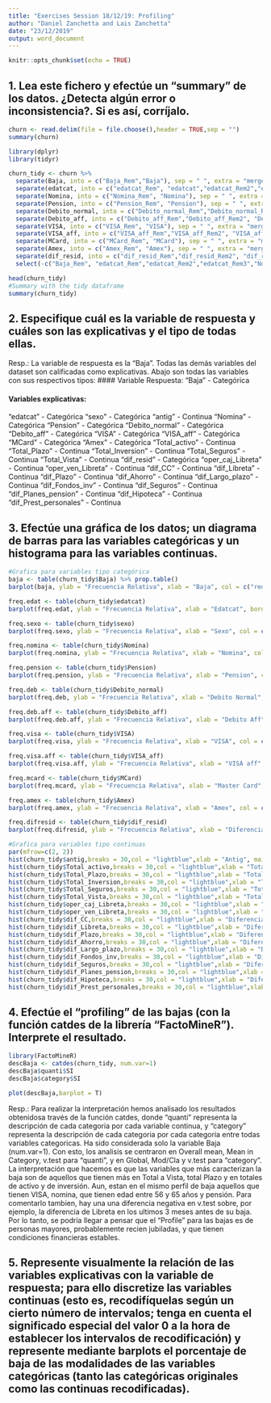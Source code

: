 ```yaml
---
title: "Exercises Session 18/12/19: Profiling"
author: "Daniel Zanchetta and Lais Zanchetta"
date: "23/12/2019"
output: word_document
---
```


```r
knitr::opts_chunk$set(echo = TRUE)
```

## 1.	Lea este fichero y efectúe un “summary” de los datos. ¿Detecta algún error o inconsistencia?. Si es así, corríjalo.
```r
churn <- read.delim(file = file.choose(),header = TRUE,sep = "")
summary(churn)

library(dplyr)
library(tidyr)

churn_tidy <- churn %>% 
  separate(Baja, into = c("Baja_Rem","Baja"), sep = " ", extra = "merge", fill = "left") %>% 
  separate(edatcat, into = c("edatcat_Rem", "edatcat","edatcat_Rem2","edatcat_Rem3"), sep = "([\\ \\.\\.])", extra = "merge", fill = "right") %>%
  separate(Nomina, into = c("Nomina_Rem", "Nomina"), sep = " ", extra = "merge", fill = "left") %>%
  separate(Pension, into = c("Pension_Rem", "Pension"), sep = " ", extra = "merge", fill = "left") %>%
  separate(Debito_normal, into = c("Debito_normal_Rem","Debito_normal_Rem2", "Debito_normal"), sep = "([\\ \\ ])", extra = "merge", fill = "left") %>%
  separate(Debito_aff, into = c("Debito_aff_Rem","Debito_aff_Rem2", "Debito_aff"), sep = "([\\ \\. ])", extra = "merge", fill = "left") %>%
  separate(VISA, into = c("VISA_Rem", "VISA"), sep = " ", extra = "merge", fill = "left") %>%
  separate(VISA_aff, into = c("VISA_aff_Rem","VISA_aff_Rem2", "VISA_aff"), sep = "([\\ \\. ])", extra = "merge", fill = "left") %>%
  separate(MCard, into = c("MCard_Rem", "MCard"), sep = " ", extra = "merge", fill = "left") %>%
  separate(Amex, into = c("Amex_Rem", "Amex"), sep = " ", extra = "merge", fill = "left") %>%
  separate(dif_resid, into = c("dif_resid_Rem","dif_resid_Rem2", "dif_resid"), sep = "([\\ \\. ])", extra = "merge", fill = "left") %>%
  select(-c("Baja_Rem", "edatcat_Rem","edatcat_Rem2","edatcat_Rem3","Nomina_Rem","Pension_Rem","Debito_normal_Rem","Debito_normal_Rem2","Debito_aff_Rem","Debito_aff_Rem2","VISA_Rem","VISA_aff_Rem","VISA_aff_Rem2","MCard_Rem","Amex_Rem","dif_resid_Rem","dif_resid_Rem2"))

head(churn_tidy)
#Summary with the tidy dataframe
summary(churn_tidy)
```

## 2.	Especifique cuál es la variable de respuesta y cuáles son las explicativas y el tipo de todas ellas.
Resp.: La variable de respuesta es la "Baja". Todas las demás variables del dataset son calificadas como explicativas. Abajo son todas las variables con sus respectivos tipos:
#### Variable Respuesta:
"Baja" - Categórica

#### Variables explicativas:
"edatcat" - Categórica
"sexo" - Categórica
"antig" - Continua
"Nomina" - Categórica
"Pension" - Categórica 
"Debito_normal" - Categórica
"Debito_aff" - Categórica
"VISA" - Categórica
"VISA_aff" - Categórica
"MCard" - Categórica
"Amex" - Categórica
"Total_activo" - Continua
"Total_Plazo" - Continua
"Total_Inversion" - Continua
"Total_Seguros" - Continua
"Total_Vista" - Continua
"dif_resid" - Categórica
"oper_caj_Libreta" - Continua
"oper_ven_Libreta" - Continua
"dif_CC" - Continua
"dif_Libreta" - Continua
"dif_Plazo" - Continua
"dif_Ahorro" - Continua
"dif_Largo_plazo" - Continua
"dif_Fondos_inv" - Continua
"dif_Seguros" - Continua
"dif_Planes_pension" - Continua
"dif_Hipoteca" - Continua
"dif_Prest_personales" - Continua

## 3.	Efectúe una gráfica de los datos; un diagrama de barras para las variables categóricas y un histograma para las variables continuas.
```r
#Grafica para variables tipo categórica
baja <- table(churn_tidy$Baja) %>% prop.table()
barplot(baja, ylab = "Frecuencia Relativa", xlab = "Baja", col = c("red","green"))

freq.edat <- table(churn_tidy$edatcat)
barplot(freq.edat, ylab = "Frecuencia Relativa", xlab = "Edatcat", border = "blue" ,col = "darkred", density = 20)

freq.sexo <- table(churn_tidy$sexo)
barplot(freq.sexo, ylab = "Frecuencia Relativa", xlab = "Sexo", col = c("green","grey"))

freq.nomina <- table(churn_tidy$Nomina)
barplot(freq.nomina, ylab = "Frecuencia Relativa", xlab = "Nomina", col = c("red","green"))

freq.pension <- table(churn_tidy$Pension)
barplot(freq.pension, ylab = "Frecuencia Relativa", xlab = "Pension", col = c("red","green"))

freq.deb <- table(churn_tidy$Debito_normal)
barplot(freq.deb, ylab = "Frecuencia Relativa", xlab = "Debito Normal", col = c("red","green"))

freq.deb.aff <- table(churn_tidy$Debito_aff)
barplot(freq.deb.aff, ylab = "Frecuencia Relativa", xlab = "Debito Aff", col = c("red","green"))

freq.visa <- table(churn_tidy$VISA)
barplot(freq.visa, ylab = "Frecuencia Relativa", xlab = "VISA", col = c("red","green"))

freq.visa.aff <- table(churn_tidy$VISA_aff)
barplot(freq.visa.aff, ylab = "Frecuencia Relativa", xlab = "VISA aff", col = c("red","green"))

freq.mcard <- table(churn_tidy$MCard)
barplot(freq.mcard, ylab = "Frecuencia Relativa", xlab = "Master Card", col = c("red","green"))

freq.amex <- table(churn_tidy$Amex)
barplot(freq.amex, ylab = "Frecuencia Relativa", xlab = "Amex", col = c("red","green"))

freq.difresid <- table(churn_tidy$dif_resid)
barplot(freq.difresid, ylab = "Frecuencia Relativa", xlab = "Diferencia Residual", col = c("red","green"))

#Grafica para variables tipo continuas
par(mfrow=c(2, 2))
hist(churn_tidy$antig,breaks = 30,col = "lightblue",xlab = "Antig", main = "Histogram")
hist(churn_tidy$Total_activo,breaks = 30,col = "lightblue",xlab = "Total Activo", main = "Histogram")
hist(churn_tidy$Total_Plazo,breaks = 30,col = "lightblue",xlab = "Total Plazo", main = "Histogram")
hist(churn_tidy$Total_Inversion,breaks = 30,col = "lightblue",xlab = "Total Inversion", main = "Histogram")
hist(churn_tidy$Total_Seguros,breaks = 30,col = "lightblue",xlab = "Total Seguros", main = "Histogram")
hist(churn_tidy$Total_Vista,breaks = 30,col = "lightblue",xlab = "Total Vista", main = "Histogram")
hist(churn_tidy$oper_caj_Libreta,breaks = 30,col = "lightblue",xlab = "Operación Caja Libreta", main = "Histogram")
hist(churn_tidy$oper_ven_Libreta,breaks = 30,col = "lightblue",xlab = "Operación Venta Libreta", main = "Histogram")
hist(churn_tidy$dif_CC,breaks = 30,col = "lightblue",xlab = "Diferencia CC", main = "Histogram")
hist(churn_tidy$dif_Libreta,breaks = 30,col = "lightblue",xlab = "Diferencia Libreta", main = "Histogram")
hist(churn_tidy$dif_Plazo,breaks = 30,col = "lightblue",xlab = "Diferencia Plazo", main = "Histogram")
hist(churn_tidy$dif_Ahorro,breaks = 30,col = "lightblue",xlab = "Diferencia Ahorro", main = "Histogram")
hist(churn_tidy$dif_Largo_plazo,breaks = 30,col = "lightblue",xlab = "Diferencia Largo Plazo", main = "Histogram")
hist(churn_tidy$dif_Fondos_inv,breaks = 30,col = "lightblue",xlab = "Diferencia Fondos de Inversión", main = "Histogram")
hist(churn_tidy$dif_Seguros,breaks = 30,col = "lightblue",xlab = "Diferencia Seguros", main = "Histogram")
hist(churn_tidy$dif_Planes_pension,breaks = 30,col = "lightblue",xlab = "Diferencia Planes de Pensión", main = "Histogram")
hist(churn_tidy$dif_Hipoteca,breaks = 30,col = "lightblue",xlab = "Diferencia Hipoteca", main = "Histogram")
hist(churn_tidy$dif_Prest_personales,breaks = 30,col = "lightblue",xlab = "Diferencia Prestamo Personales", main = "Histogram")
```

## 4.	Efectúe el “profiling” de las bajas (con la función catdes de la librería “FactoMineR”). Interprete el resultado.
```r
library(FactoMineR)
descBaja <- catdes(churn_tidy, num.var=1)
descBaja$quanti$SI
descBaja$category$SI

plot(descBaja,barplot = T)
```

Resp.: Para realizar la interpretación hemos analisado los resultados obtenidosa través de la función catdes, donde "quanti" representa la descripción de cada categoria por cada variable continua, y "category" representa la descripción de cada categoria por cada categoria entre todas variables categoricas. Ha sido considerada solo la variable Baja (num.var=1).
Con esto, los analisis se centraron en Overall mean, Mean in Category, v.test para "quanti", y en Global, Mod/Cla y v.test para "category". 
La interpretación que hacemos es que las variables que más caracterizan la baja son de aquellos que tienen más en Total a Vista, total Plazo y en totales de activo y de inversión. Aun, estan en el mismo perfil de baja aquellos que tienen VISA, nomina, que tienen edad entre 56 y 65 años y pensión. 
Para comentarlo tambien, hay una una diferencia negativa en v.test sobre, por ejemplo, la diferencia de Libreta en los ultimos 3 meses antes de su baja.
Por lo tanto, se podría llegar a pensar que el "Profile" para las bajas es de personas mayores, probablemente recien jubiladas, y que tienen condiciones financieras estables.

## 5.	Represente visualmente la relación de las variables explicativas con la variable de respuesta; para ello discretize las variables continuas (esto es, recodifíquelas según un cierto número de intervalos; tenga en cuenta el significado especial del valor 0 a la hora de establecer los intervalos de recodificación) y represente mediante barplots el porcentaje de baja de las modalidades de las variables categóricas (tanto las categóricas originales como las continuas recodificadas).
